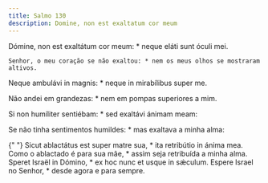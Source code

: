 ```yaml
---
title: Salmo 130
description: Domine, non est exaltatum cor meum
---
```


<div class="side-by-side not-content">

Dómine, non est exaltátum cor meum: \* neque eláti sunt óculi mei.

    Senhor, o meu coração se não exaltou: * nem os meus olhos se mostraram
    altivos.

Neque ambulávi in magnis: \* neque in mirabílibus super me.</span>

Não andei em grandezas: \* nem em pompas superiores a mim.

Si non humíliter sentiébam: \* sed exaltávi ánimam meam:

Se não tinha sentimentos humildes: \* mas exaltava a minha alma:

{" "}
<span>
  Sicut ablactátus est super matre sua, * ita retribútio in ánima mea. Como o
  ablactado é para sua mãe, * assim seja retribuída a minha alma. Speret Israël
  in Dómino, * ex hoc nunc et usque in sǽculum.
</span>
Espere Israel no Senhor, * desde agora e para sempre.

</div>
